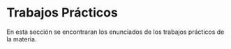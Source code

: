 


# Trabajos Prácticos
En esta sección se encontraran los enunciados de los trabajos prácticos de la materia.
